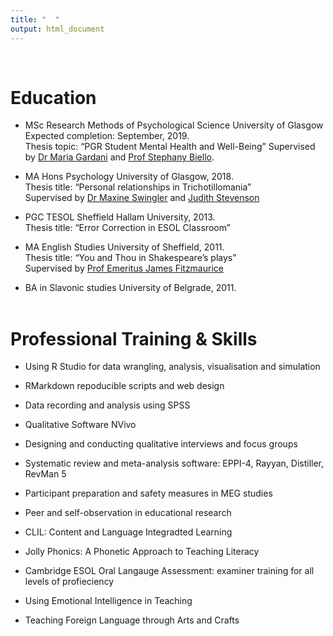 ```yaml
---
title: "  "
output: html_document
---
```

<br>

# **Education**
* MSc Research Methods of Psychological Science 
University of Glasgow
<br>
Expected completion: September, 2019. 
<br>
Thesis topic: "PGR Student Mental Health and Well-Being" 
Supervised by [Dr Maria Gardani](https://www.gla.ac.uk/schools/psychology/staff/mariagardani/) and [Prof Stephany Biello](https://www.gla.ac.uk/schools/psychology/staff/stephanybiello/). 

* MA Hons Psychology 
University of Glasgow, 2018.
<br>
Thesis title: “Personal relationships in Trichotillomania”
<br>
Supervised by [Dr Maxine Swingler](https://www.gla.ac.uk/schools/psychology/staff/maxineswingler/) and [Judith Stevenson](https://www.gla.ac.uk/schools/psychology/staff/judestevenson/)

* PGC TESOL
Sheffield Hallam University, 2013.
<br>
Thesis title: "Error Correction in ESOL Classroom"

* MA English Studies 
University of Sheffield, 2011.
<br>
Thesis title: “You and Thou in Shakespeare’s plays”
<br>
Supervised by [Prof Emeritus James Fitzmaurice](https://www.sheffield.ac.uk/english/people/fitzmauricej)

* BA in Slavonic studies 
University of Belgrade, 2011.
<br><br>

# **Professional Training & Skills**
* Using R Studio for data wrangling, analysis, visualisation and simulation

* RMarkdown repoducible scripts and web design

* Data recording and analysis using SPSS

* Qualitative Software NVivo

* Designing and conducting qualitative interviews and focus groups

* Systematic review and meta-analysis software: EPPI-4, Rayyan, Distiller, RevMan 5

* Participant preparation and safety measures in MEG studies

* Peer and self-observation in educational research

* CLIL: Content and Language Integradted Learning 

* Jolly Phonics: A Phonetic Approach to Teaching Literacy

* Cambridge ESOL Oral Langauge Assessment: examiner training for all levels of 
profieciency

* Using Emotional Intelligence in Teaching

* Teaching Foreign Language through Arts and Crafts


